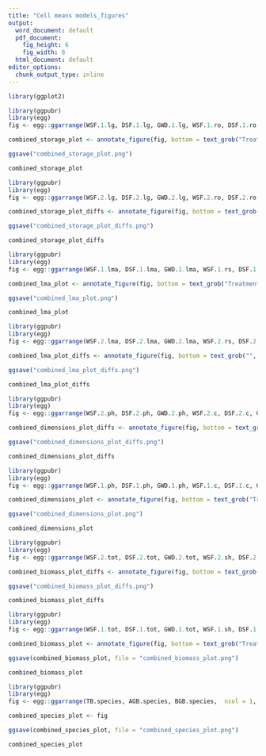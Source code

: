 ```yaml
---
title: "Cell means models_figures"
output:
  word_document: default
  pdf_document:
    fig_height: 6
    fig_width: 8
  html_document: default
editor_options:
  chunk_output_type: inline
---
```

```r
library(ggplot2)
```


```r
library(ggpubr)
library(egg)
fig <- egg::ggarrange(WSF.1.lg, DSF.1.lg, GWD.1.lg, WSF.1.ro, DSF.1.ro, GWD.1.ro,  ncol = 3, nrow = 2, widths = c(1, 1, 1)) 

combined_storage_plot <- annotate_figure(fig, bottom = text_grob("Treatment", face = "bold", vjust = -1.5, hjust = 0.25))

ggsave("combined_storage_plot.png")

combined_storage_plot
```

```r
library(ggpubr)
library(egg)
fig <- egg::ggarrange(WSF.2.lg, DSF.2.lg, GWD.2.lg, WSF.2.ro, DSF.2.ro, GWD.2.ro,  ncol = 3, nrow = 2, widths = c(1, 1, 1)) 

combined_storage_plot_diffs <- annotate_figure(fig, bottom = text_grob("", face = "bold", vjust = -1.5, hjust = 0.2))

ggsave("combined_storage_plot_diffs.png")

combined_storage_plot_diffs
```


```r
library(ggpubr)
library(egg)
fig <- egg::ggarrange(WSF.1.lma, DSF.1.lma, GWD.1.lma, WSF.1.rs, DSF.1.rs, GWD.1.rs,  ncol = 3, nrow = 2, widths = c(1, 1, 1)) 

combined_lma_plot <- annotate_figure(fig, bottom = text_grob("Treatment", face = "bold", vjust = -1.5, hjust = 0.25, size = 14))

ggsave("combined_lma_plot.png")

combined_lma_plot
```

```r
library(ggpubr)
library(egg)
fig <- egg::ggarrange(WSF.2.lma, DSF.2.lma, GWD.2.lma, WSF.2.rs, DSF.2.rs, GWD.2.rs,  ncol = 3, nrow = 2, widths = c(1, 1, 1)) 

combined_lma_plot_diffs <- annotate_figure(fig, bottom = text_grob("", face = "bold", vjust = -1.5, hjust = 0.25))

ggsave("combined_lma_plot_diffs.png")

combined_lma_plot_diffs
```


```r
library(ggpubr)
library(egg)
fig <- egg::ggarrange(WSF.2.ph, DSF.2.ph, GWD.2.ph, WSF.2.c, DSF.2.c, GWD.2.c,  ncol = 3, nrow = 2, widths = c(1, 1, 1)) 

combined_dimensions_plot_diffs <- annotate_figure(fig, bottom = text_grob("", face = "bold", vjust = -1.5, hjust = 0.2, size = 14))

ggsave("combined_dimensions_plot_diffs.png")

combined_dimensions_plot_diffs
```

```r
library(ggpubr)
library(egg)
fig <- egg::ggarrange(WSF.1.ph, DSF.1.ph, GWD.1.ph, WSF.1.c, DSF.1.c, GWD.1.c,  ncol = 3, nrow = 2, widths = c(1, 1, 1)) 

combined_dimensions_plot <- annotate_figure(fig, bottom = text_grob("Treatment", face = "bold", vjust = -1.5, hjust = 0.25, size = 14))

ggsave("combined_dimensions_plot.png")

combined_dimensions_plot
```

```r
library(ggpubr)
library(egg)
fig <- egg::ggarrange(WSF.2.tot, DSF.2.tot, GWD.2.tot, WSF.2.sh, DSF.2.sh, GWD.2.sh, WSF.2.bg, DSF.2.bg, GWD.2.bg,  ncol = 3, nrow = 3, widths = c(1, 1, 1)) 

combined_biomass_plot_diffs <- annotate_figure(fig, bottom = text_grob("", face = "bold", vjust = -1.5, hjust = 0.25))

ggsave("combined_biomass_plot_diffs.png")

combined_biomass_plot_diffs
```

```r
library(ggpubr)
library(egg)
fig <- egg::ggarrange(WSF.1.tot, DSF.1.tot, GWD.1.tot, WSF.1.sh, DSF.1.sh, GWD.1.sh, WSF.1.bg, DSF.1.bg, GWD.1.bg,  ncol = 3, nrow = 3, widths = c(1, 1, 1)) 

combined_biomass_plot <- annotate_figure(fig, bottom = text_grob("Treatment", face = "bold", vjust = -1.5, hjust = 0.25, size = 14))

ggsave(combined_biomass_plot, file = "combined_biomass_plot.png")

combined_biomass_plot
```


```r
library(ggpubr)
library(egg)
fig <- egg::ggarrange(TB.species, AGB.species, BGB.species,  ncol = 1, nrow = 3, widths = c(1, 1, 1)) 

combined_species_plot <- fig

ggsave(combined_species_plot, file = "combined_species_plot.png")

combined_species_plot
```
